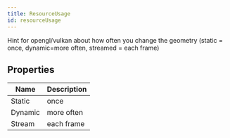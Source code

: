 ```yaml
---
title: ResourceUsage
id: resourceUsage
---
```


Hint for opengl/vulkan about how often you change the geometry (static = once, dynamic=more often, streamed = each frame)

## Properties

| Name | Description |
| - | - |
| Static | once |
| Dynamic | more often |
| Stream | each frame |
